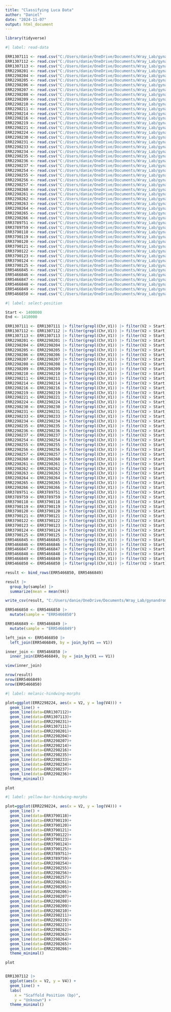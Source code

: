 ```yaml
---
title: "Classifying Luca Data"
author: "Daniel"
date: "2024-11-07"
output: html_document
---
```

```r
library(tidyverse)
```


```r
#| label: read-data

ERR1307111 <- read.csv("C:/Users/danie/OneDrive/Documents/Wray_Lab/gynandromorph_2024/ERR1307111.bedgraph.csv")
ERR1307112 <- read.csv("C:/Users/danie/OneDrive/Documents/Wray_Lab/gynandromorph_2024/ERR1307112.bedgraph.csv")
ERR1307113 <- read.csv("C:/Users/danie/OneDrive/Documents/Wray_Lab/gynandromorph_2024/ERR1307113.bedgraph.csv")
ERR2298201 <- read.csv("C:/Users/danie/OneDrive/Documents/Wray_Lab/gynandromorph_2024/ERR2298201.bedgraph.csv")
ERR2298204 <- read.csv("C:/Users/danie/OneDrive/Documents/Wray_Lab/gynandromorph_2024/ERR2298204.bedgraph.csv")
ERR2298205 <- read.csv("C:/Users/danie/OneDrive/Documents/Wray_Lab/gynandromorph_2024/ERR2298205.bedgraph.csv")
ERR2298206 <- read.csv("C:/Users/danie/OneDrive/Documents/Wray_Lab/gynandromorph_2024/ERR2298206.bedgraph.csv")
ERR2298207 <- read.csv("C:/Users/danie/OneDrive/Documents/Wray_Lab/gynandromorph_2024/ERR2298207.bedgraph.csv")
ERR2298208 <- read.csv("C:/Users/danie/OneDrive/Documents/Wray_Lab/gynandromorph_2024/ERR2298208.bedgraph.csv")
ERR2298209 <- read.csv("C:/Users/danie/OneDrive/Documents/Wray_Lab/gynandromorph_2024/ERR2298209.bedgraph.csv")
ERR2298210 <- read.csv("C:/Users/danie/OneDrive/Documents/Wray_Lab/gynandromorph_2024/ERR2298210.bedgraph.csv")
ERR2298211 <- read.csv("C:/Users/danie/OneDrive/Documents/Wray_Lab/gynandromorph_2024/ERR2298211.bedgraph.csv")
ERR2298214 <- read.csv("C:/Users/danie/OneDrive/Documents/Wray_Lab/gynandromorph_2024/ERR2298214.bedgraph.csv")
ERR2298216 <- read.csv("C:/Users/danie/OneDrive/Documents/Wray_Lab/gynandromorph_2024/ERR2298216.bedgraph.csv")
ERR2298219 <- read.csv("C:/Users/danie/OneDrive/Documents/Wray_Lab/gynandromorph_2024/ERR2298219.bedgraph.csv")
ERR2298221 <- read.csv("C:/Users/danie/OneDrive/Documents/Wray_Lab/gynandromorph_2024/ERR2298221.bedgraph.csv")
ERR2298224 <- read.csv("C:/Users/danie/OneDrive/Documents/Wray_Lab/gynandromorph_2024/ERR2298224.bedgraph.csv")
ERR2298230 <- read.csv("C:/Users/danie/OneDrive/Documents/Wray_Lab/gynandromorph_2024/ERR2298230.bedgraph.csv")
ERR2298231 <- read.csv("C:/Users/danie/OneDrive/Documents/Wray_Lab/gynandromorph_2024/ERR2298231.bedgraph.csv")
ERR2298233 <- read.csv("C:/Users/danie/OneDrive/Documents/Wray_Lab/gynandromorph_2024/ERR2298233.bedgraph.csv")
ERR2298234 <- read.csv("C:/Users/danie/OneDrive/Documents/Wray_Lab/gynandromorph_2024/ERR2298234.bedgraph.csv")
ERR2298235 <- read.csv("C:/Users/danie/OneDrive/Documents/Wray_Lab/gynandromorph_2024/ERR2298235.bedgraph.csv")
ERR2298236 <- read.csv("C:/Users/danie/OneDrive/Documents/Wray_Lab/gynandromorph_2024/ERR2298236.bedgraph.csv")
ERR2298237 <- read.csv("C:/Users/danie/OneDrive/Documents/Wray_Lab/gynandromorph_2024/ERR2298237.bedgraph.csv")
ERR2298254 <- read.csv("C:/Users/danie/OneDrive/Documents/Wray_Lab/gynandromorph_2024/ERR2298254.bedgraph.csv")
ERR2298255 <- read.csv("C:/Users/danie/OneDrive/Documents/Wray_Lab/gynandromorph_2024/ERR2298255.bedgraph.csv")
ERR2298256 <- read.csv("C:/Users/danie/OneDrive/Documents/Wray_Lab/gynandromorph_2024/ERR2298256.bedgraph.csv")
ERR2298257 <- read.csv("C:/Users/danie/OneDrive/Documents/Wray_Lab/gynandromorph_2024/ERR2298257.bedgraph.csv")
ERR2298260 <- read.csv("C:/Users/danie/OneDrive/Documents/Wray_Lab/gynandromorph_2024/ERR2298260.bedgraph.csv")
ERR2298261 <- read.csv("C:/Users/danie/OneDrive/Documents/Wray_Lab/gynandromorph_2024/ERR2298261.bedgraph.csv")
ERR2298262 <- read.csv("C:/Users/danie/OneDrive/Documents/Wray_Lab/gynandromorph_2024/ERR2298262.bedgraph.csv")
ERR2298263 <- read.csv("C:/Users/danie/OneDrive/Documents/Wray_Lab/gynandromorph_2024/ERR2298263.bedgraph.csv")
ERR2298264 <- read.csv("C:/Users/danie/OneDrive/Documents/Wray_Lab/gynandromorph_2024/ERR2298264.bedgraph.csv")
ERR2298265 <- read.csv("C:/Users/danie/OneDrive/Documents/Wray_Lab/gynandromorph_2024/ERR2298265.bedgraph.csv")
ERR2298266 <- read.csv("C:/Users/danie/OneDrive/Documents/Wray_Lab/gynandromorph_2024/ERR2298266.bedgraph.csv")
ERR3789751 <- read.csv("C:/Users/danie/OneDrive/Documents/Wray_Lab/gynandromorph_2024/ERR3789751.bedgraph.csv")
ERR3789759 <- read.csv("C:/Users/danie/OneDrive/Documents/Wray_Lab/gynandromorph_2024/ERR3789759.bedgraph.csv")
ERR3790118 <- read.csv("C:/Users/danie/OneDrive/Documents/Wray_Lab/gynandromorph_2024/ERR3790118.bedgraph.csv")
ERR3790119 <- read.csv("C:/Users/danie/OneDrive/Documents/Wray_Lab/gynandromorph_2024/ERR3790119.bedgraph.csv")
ERR3790120 <- read.csv("C:/Users/danie/OneDrive/Documents/Wray_Lab/gynandromorph_2024/ERR3790120.bedgraph.csv")
ERR3790121 <- read.csv("C:/Users/danie/OneDrive/Documents/Wray_Lab/gynandromorph_2024/ERR3790121.bedgraph.csv")
ERR3790122 <- read.csv("C:/Users/danie/OneDrive/Documents/Wray_Lab/gynandromorph_2024/ERR3790122.bedgraph.csv")
ERR3790123 <- read.csv("C:/Users/danie/OneDrive/Documents/Wray_Lab/gynandromorph_2024/ERR3790123.bedgraph.csv")
ERR3790124 <- read.csv("C:/Users/danie/OneDrive/Documents/Wray_Lab/gynandromorph_2024/ERR3790124.bedgraph.csv")
ERR3790125 <- read.csv("C:/Users/danie/OneDrive/Documents/Wray_Lab/gynandromorph_2024/ERR3790125.bedgraph.csv")
ERR5466845 <- read.csv("C:/Users/danie/OneDrive/Documents/Wray_Lab/gynandromorph_2024/ERR5466845.bedgraph.csv")
ERR5466846 <- read.csv("C:/Users/danie/OneDrive/Documents/Wray_Lab/gynandromorph_2024/ERR5466846.bedgraph.csv")
ERR5466847 <- read.csv("C:/Users/danie/OneDrive/Documents/Wray_Lab/gynandromorph_2024/ERR5466847.bedgraph.csv")
ERR5466848 <- read.csv("C:/Users/danie/OneDrive/Documents/Wray_Lab/gynandromorph_2024/ERR5466848.bedgraph.csv")
ERR5466849 <- read.csv("C:/Users/danie/OneDrive/Documents/Wray_Lab/gynandromorph_2024/ERR5466849.bedgraph.csv")
ERR5466850 <- read.csv("C:/Users/danie/OneDrive/Documents/Wray_Lab/gynandromorph_2024/ERR5466850.bedgraph.csv")
```

```r
#| label: select-position

Start <- 1400000
End <- 1410000

ERR1307111 <- ERR1307111 |> filter(grepl(Chr,V1)) |> filter(V2 > Start) |> filter(V2 < End) |> mutate(sample = "ERR1307111")
ERR1307112 <- ERR1307112 |> filter(grepl(Chr,V1)) |> filter(V2 > Start) |> filter(V2 < End) |> mutate(sample = "ERR1307112")
ERR1307113 <- ERR1307113 |> filter(grepl(Chr,V1)) |> filter(V2 > Start) |> filter(V2 < End) |> mutate(sample = "ERR1307113")
ERR2298201 <- ERR2298201 |> filter(grepl(Chr,V1)) |> filter(V2 > Start) |> filter(V2 < End) |> mutate(sample = "ERR2298201")
ERR2298204 <- ERR2298204 |> filter(grepl(Chr,V1)) |> filter(V2 > Start) |> filter(V2 < End) |> mutate(sample = "ERR2298204")
ERR2298205 <- ERR2298205 |> filter(grepl(Chr,V1)) |> filter(V2 > Start) |> filter(V2 < End) |> mutate(sample = "ERR2298205")
ERR2298206 <- ERR2298206 |> filter(grepl(Chr,V1)) |> filter(V2 > Start) |> filter(V2 < End) |> mutate(sample = "ERR2298206")
ERR2298207 <- ERR2298207 |> filter(grepl(Chr,V1)) |> filter(V2 > Start) |> filter(V2 < End) |> mutate(sample = "ERR2298207")
ERR2298208 <- ERR2298208 |> filter(grepl(Chr,V1)) |> filter(V2 > Start) |> filter(V2 < End) |> mutate(sample = "ERR2298208")
ERR2298209 <- ERR2298209 |> filter(grepl(Chr,V1)) |> filter(V2 > Start) |> filter(V2 < End) |> mutate(sample = "ERR2298209")
ERR2298210 <- ERR2298210 |> filter(grepl(Chr,V1)) |> filter(V2 > Start) |> filter(V2 < End) |> mutate(sample = "ERR2298210")
ERR2298211 <- ERR2298211 |> filter(grepl(Chr,V1)) |> filter(V2 > Start) |> filter(V2 < End) |> mutate(sample = "ERR2298211")
ERR2298214 <- ERR2298214 |> filter(grepl(Chr,V1)) |> filter(V2 > Start) |> filter(V2 < End) |> mutate(sample = "ERR2298214")
ERR2298216 <- ERR2298216 |> filter(grepl(Chr,V1)) |> filter(V2 > Start) |> filter(V2 < End) |> mutate(sample = "ERR2298216")
ERR2298219 <- ERR2298219 |> filter(grepl(Chr,V1)) |> filter(V2 > Start) |> filter(V2 < End) |> mutate(sample = "ERR2298219")
ERR2298221 <- ERR2298221 |> filter(grepl(Chr,V1)) |> filter(V2 > Start) |> filter(V2 < End) |> mutate(sample = "ERR2298221")
ERR2298224 <- ERR2298224 |> filter(grepl(Chr,V1)) |> filter(V2 > Start) |> filter(V2 < End) |> mutate(sample = "ERR1307112")
ERR2298230 <- ERR2298230 |> filter(grepl(Chr,V1)) |> filter(V2 > Start) |> filter(V2 < End) |> mutate(sample = "ERR1307112")
ERR2298231 <- ERR2298231 |> filter(grepl(Chr,V1)) |> filter(V2 > Start) |> filter(V2 < End) |> mutate(sample = "ERR1307112")
ERR2298233 <- ERR2298233 |> filter(grepl(Chr,V1)) |> filter(V2 > Start) |> filter(V2 < End) |> mutate(sample = "ERR1307112")
ERR2298234 <- ERR2298234 |> filter(grepl(Chr,V1)) |> filter(V2 > Start) |> filter(V2 < End) |> mutate(sample = "ERR1307112")
ERR2298235 <- ERR2298235 |> filter(grepl(Chr,V1)) |> filter(V2 > Start) |> filter(V2 < End) |> mutate(sample = "ERR1307112")
ERR2298236 <- ERR2298236 |> filter(grepl(Chr,V1)) |> filter(V2 > Start) |> filter(V2 < End) |> mutate(sample = "ERR1307112")
ERR2298237 <- ERR2298237 |> filter(grepl(Chr,V1)) |> filter(V2 > Start) |> filter(V2 < End) |> mutate(sample = "ERR1307112")
ERR2298254 <- ERR2298254 |> filter(grepl(Chr,V1)) |> filter(V2 > Start) |> filter(V2 < End) |> mutate(sample = "ERR1307112")
ERR2298255 <- ERR2298255 |> filter(grepl(Chr,V1)) |> filter(V2 > Start) |> filter(V2 < End) |> mutate(sample = "ERR1307112")
ERR2298256 <- ERR2298256 |> filter(grepl(Chr,V1)) |> filter(V2 > Start) |> filter(V2 < End) |> mutate(sample = "ERR1307112")
ERR2298257 <- ERR2298257 |> filter(grepl(Chr,V1)) |> filter(V2 > Start) |> filter(V2 < End) |> mutate(sample = "ERR1307112")
ERR2298260 <- ERR2298260 |> filter(grepl(Chr,V1)) |> filter(V2 > Start) |> filter(V2 < End) |> mutate(sample = "ERR1307112")
ERR2298261 <- ERR2298261 |> filter(grepl(Chr,V1)) |> filter(V2 > Start) |> filter(V2 < End) |> mutate(sample = "ERR1307112")
ERR2298262 <- ERR2298262 |> filter(grepl(Chr,V1)) |> filter(V2 > Start) |> filter(V2 < End) |> mutate(sample = "ERR1307112")
ERR2298263 <- ERR2298263 |> filter(grepl(Chr,V1)) |> filter(V2 > Start) |> filter(V2 < End) |> mutate(sample = "ERR1307112")
ERR2298264 <- ERR2298264 |> filter(grepl(Chr,V1)) |> filter(V2 > Start) |> filter(V2 < End) |> mutate(sample = "ERR1307112")
ERR2298265 <- ERR2298265 |> filter(grepl(Chr,V1)) |> filter(V2 > Start) |> filter(V2 < End) |> mutate(sample = "ERR1307112")
ERR2298266 <- ERR2298266 |> filter(grepl(Chr,V1)) |> filter(V2 > Start) |> filter(V2 < End) |> mutate(sample = "ERR1307112")
ERR3789751 <- ERR3789751 |> filter(grepl(Chr,V1)) |> filter(V2 > Start) |> filter(V2 < End) |> mutate(sample = "ERR1307112")
ERR3789759 <- ERR3789759 |> filter(grepl(Chr,V1)) |> filter(V2 > Start) |> filter(V2 < End) |> mutate(sample = "ERR1307112")
ERR3790118 <- ERR3790118 |> filter(grepl(Chr,V1)) |> filter(V2 > Start) |> filter(V2 < End) |> mutate(sample = "ERR1307112")
ERR3790119 <- ERR3790119 |> filter(grepl(Chr,V1)) |> filter(V2 > Start) |> filter(V2 < End) |> mutate(sample = "ERR1307112")
ERR3790120 <- ERR3790120 |> filter(grepl(Chr,V1)) |> filter(V2 > Start) |> filter(V2 < End) |> mutate(sample = "ERR1307112")
ERR3790121 <- ERR3790121 |> filter(grepl(Chr,V1)) |> filter(V2 > Start) |> filter(V2 < End) |> mutate(sample = "ERR1307112")
ERR3790122 <- ERR3790122 |> filter(grepl(Chr,V1)) |> filter(V2 > Start) |> filter(V2 < End) |> mutate(sample = "ERR1307112")
ERR3790123 <- ERR3790123 |> filter(grepl(Chr,V1)) |> filter(V2 > Start) |> filter(V2 < End) |> mutate(sample = "ERR1307112")
ERR3790124 <- ERR3790124 |> filter(grepl(Chr,V1)) |> filter(V2 > Start) |> filter(V2 < End) |> mutate(sample = "ERR1307112")
ERR3790125 <- ERR3790125 |> filter(grepl(Chr,V1)) |> filter(V2 > Start) |> filter(V2 < End) |> mutate(sample = "ERR1307112")
ERR5466845 <- ERR5466845 |> filter(grepl(Chr,V1)) |> filter(V2 > Start) |> filter(V2 < End) |> mutate(sample = "ERR1307112")
ERR5466846 <- ERR5466846 |> filter(grepl(Chr,V1)) |> filter(V2 > Start) |> filter(V2 < End) |> mutate(sample = "ERR1307112")
ERR5466847 <- ERR5466847 |> filter(grepl(Chr,V1)) |> filter(V2 > Start) |> filter(V2 < End) |> mutate(sample = "ERR1307112")
ERR5466848 <- ERR5466848 |> filter(grepl(Chr,V1)) |> filter(V2 > Start) |> filter(V2 < End) |> mutate(sample = "ERR1307112")
ERR5466849 <- ERR5466849 |> filter(grepl(Chr,V1)) |> filter(V2 > Start) |> filter(V2 < End) |> mutate(sample = "ERR1307112")
ERR5466850 <- ERR5466850 |> filter(grepl(Chr,V1)) |> filter(V2 > Start) |> filter(V2 < End) |> mutate(sample = "ERR1307112")
```

```r
result <- bind_rows(ERR5466850, ERR5466849)

result |>
  group_by(sample) |>
  summarize(mean = mean(V4))

write_csv(result, "C:/Users/danie/OneDrive/Documents/Wray_Lab/gynandromorph_2024/joined.csv")
```

```r
ERR5466850 <- ERR5466850 |>
  mutate(sample = "ERR5466850")
```

```r
ERR5466849 <- ERR5466849 |>
  mutate(sample = "ERR5466849")
```

```r
left_join <- ERR5466850 |>
  left_join(ERR5466849, by = join_by(V1 == V1))
```


```r
inner_join <- ERR5466850 |>
  inner_join(ERR5466849, by = join_by(V1 == V1))

view(inner_join)
```


```r
nrow(result)
nrow(ERR5466849)
nrow(ERR5466850)

```


```r
#| label: melanic-hindwing-morphs 

plot=ggplot(ERR2298224, aes(x = V2, y = log(V4))) +
  geom_line() +
  geom_line(data=ERR1307112)+
  geom_line(data=ERR1307113)+
  geom_line(data=ERR2298231)+
  geom_line(data=ERR1307111)+
  geom_line(data=ERR2298201)+
  geom_line(data=ERR2298204)+
  geom_line(data=ERR2298207)+
  geom_line(data=ERR2298214)+
  geom_line(data=ERR2298216)+
  geom_line(data=ERR2298235)+
  geom_line(data=ERR2298233)+
  geom_line(data=ERR2298234)+
  geom_line(data=ERR2298237)+
  geom_line(data=ERR2298236)+
  theme_minimal()

plot
```

```r
#| label: yellow-bar-hindwing-morphs 

plot=ggplot(ERR2298224, aes(x = V2, y = log(V4))) +
  geom_line() +
  geom_line(data=ERR3790118)+
  geom_line(data=ERR3790119)+
  geom_line(data=ERR3790120)+
  geom_line(data=ERR3790121)+
  geom_line(data=ERR3790122)+
  geom_line(data=ERR3790123)+
  geom_line(data=ERR3790124)+
  geom_line(data=ERR3790125)+
  geom_line(data=ERR3789751)+
  geom_line(data=ERR3789759)+
  geom_line(data=ERR2298254)+
  geom_line(data=ERR2298255)+
  geom_line(data=ERR2298256)+
  geom_line(data=ERR2298257)+
  geom_line(data=ERR2298261)+
  geom_line(data=ERR2298205)+
  geom_line(data=ERR2298206)+
  geom_line(data=ERR2298207)+
  geom_line(data=ERR2298208)+
  geom_line(data=ERR2298209)+
  geom_line(data=ERR2298210)+
  geom_line(data=ERR2298211)+
  geom_line(data=ERR2298219)+
  geom_line(data=ERR2298221)+
  geom_line(data=ERR2298262)+
  geom_line(data=ERR2298263)+
  geom_line(data=ERR2298264)+
  geom_line(data=ERR2298265)+
  geom_line(data=ERR2298266)+
  theme_minimal()

plot
```
```r

```

```r

ERR1307112 |>
  ggplot(aes(x = V2, y = V4)) + 
  geom_line() +
  labs(
    x = "Scaffold Position (bp)", 
    y = "Unknown") + 
  theme_minimal() 
  
```

